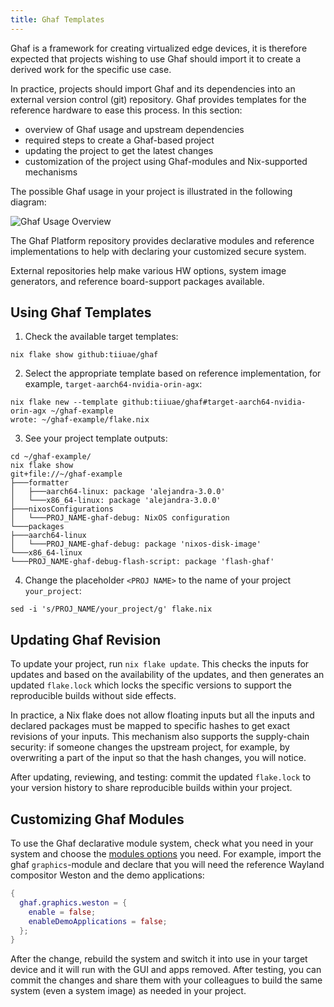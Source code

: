 ```yaml
---
title: Ghaf Templates
---
```


Ghaf is a framework for creating virtualized edge devices, it is therefore expected that projects wishing to use Ghaf should import it to create a derived work for the specific use case.

In practice, projects should import Ghaf and its dependencies into an external version control (git) repository. Ghaf provides templates for the reference hardware to ease this process. In this section:

- overview of Ghaf usage and upstream dependencies
- required steps to create a Ghaf-based project
- updating the project to get the latest changes
- customization of the project using Ghaf-modules and Nix-supported mechanisms

The possible Ghaf usage in your project is illustrated in the following diagram:

![Ghaf Usage Overview](@assets/ghaf/usage_overview.drawio.png "Your project and example inputs from Ghaf and other repositories")

The Ghaf Platform repository provides declarative modules and reference implementations to help with declaring your customized secure system.

External repositories help make various HW options, system image generators, and reference board-support packages available.

## Using Ghaf Templates

1. Check the available target templates:

```
nix flake show github:tiiuae/ghaf
```

2. Select the appropriate template based on reference implementation, for example, `target-aarch64-nvidia-orin-agx`:

```
nix flake new --template github:tiiuae/ghaf#target-aarch64-nvidia-orin-agx ~/ghaf-example
wrote: ~/ghaf-example/flake.nix
```

3. See your project template outputs:

```
cd ~/ghaf-example/
nix flake show
git+file://~/ghaf-example
├───formatter
│   ├───aarch64-linux: package 'alejandra-3.0.0'
│   └───x86_64-linux: package 'alejandra-3.0.0'
├───nixosConfigurations
│   └───PROJ_NAME-ghaf-debug: NixOS configuration
└───packages
├───aarch64-linux
│   └───PROJ_NAME-ghaf-debug: package 'nixos-disk-image'
└───x86_64-linux
└───PROJ_NAME-ghaf-debug-flash-script: package 'flash-ghaf'
```

4. Change the placeholder `<PROJ NAME>` to the name of your project `your_project`:

```
sed -i 's/PROJ_NAME/your_project/g' flake.nix
```

## Updating Ghaf Revision

To update your project, run `nix flake update`. This checks the inputs for updates and based on the availability of the updates, and then generates an updated `flake.lock` which locks the specific versions to support the reproducible builds without side effects.

In practice, a Nix flake does not allow floating inputs but all the inputs and declared packages must be mapped to specific hashes to get exact revisions of your inputs. This mechanism also supports the supply-chain security: if someone changes the upstream project, for example, by overwriting a part of the input so that the hash changes, you will notice.

After updating, reviewing, and testing: commit the updated `flake.lock` to your version history to share reproducible builds within your project.

## Customizing Ghaf Modules

To use the Ghaf declarative module system, check what you need in your system and choose the [modules options](/ghaf/dev/library/modules_options) you need. For example, import the ghaf `graphics`-module and declare that you will need the reference Wayland compositor Weston and the demo applications:

```nix
{
  ghaf.graphics.weston = {
    enable = false;
    enableDemoApplications = false;
  };
}
```

After the change, rebuild the system and switch it into use in your target device and it will run with the GUI and apps removed. After testing, you can commit the changes and share them with your colleagues to build the same system (even a system image) as needed in your project.
